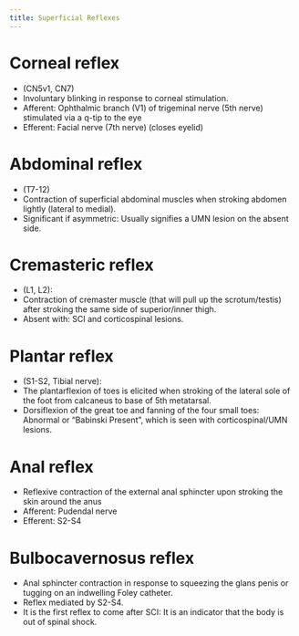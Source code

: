 ```yaml
---
title: Superficial Reflexes
---
```



# Corneal reflex 

- (CN5v1, CN7)
- Involuntary blinking in response to corneal stimulation.
- Afferent: Ophthalmic branch (V1) of trigeminal nerve (5th nerve) stimulated via a q-tip to the eye
- Efferent: Facial nerve (7th nerve) (closes eyelid)

# Abdominal reflex

- (T7-12)
- Contraction of superficial abdominal muscles when stroking abdomen lightly (lateral to medial).
- Significant if asymmetric: Usually signifies a UMN lesion on the absent side.

# Cremasteric reflex 

- (L1, L2):
- Contraction of cremaster muscle (that will pull up the scrotum/testis) after stroking the same side of superior/inner thigh.
- Absent with: SCI and corticospinal lesions.

# Plantar reflex 

- (S1-S2, Tibial nerve):
- The plantarflexion of toes is elicited when stroking of the lateral sole of the foot from calcaneus to base of 5th metatarsal.
- Dorsiflexion of the great toe and fanning of the four small toes: Abnormal or "Babinski Present", which is seen with corticospinal/UMN lesions.

# Anal reflex

- Reflexive contraction of the external anal sphincter upon stroking the skin around the anus
- Afferent: Pudendal nerve
- Efferent: S2-S4

# Bulbocavernosus reflex

- Anal sphincter contraction in response to squeezing the glans penis or tugging on an indwelling Foley catheter.
- Reflex mediated by S2-S4.
- It is the first reflex to come after SCI: It is an indicator that the body is out of spinal shock.


